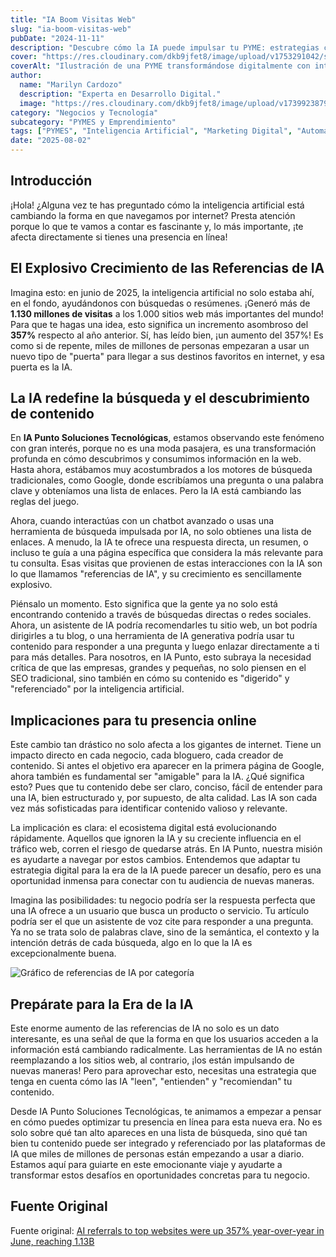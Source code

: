 ```yaml
---
title: "IA Boom Visitas Web"
slug: "ia-boom-visitas-web"
pubDate: "2024-11-11"
description: "Descubre cómo la IA puede impulsar tu PYME: estrategias concretas de marketing, automatización y datos para aumentar ventas."
cover: "https://res.cloudinary.com/dkb9jfet8/image/upload/v1753291042/small-business_kk56r6.jpg"
coverAlt: "Ilustración de una PYME transformándose digitalmente con inteligencia artificial."
author:
  name: "Marilyn Cardozo"
  description: "Experta en Desarrollo Digital."
  image: "https://res.cloudinary.com/dkb9jfet8/image/upload/v1739923879/marilyn_s2mi4a.png"
category: "Negocios y Tecnología"
subcategory: "PYMES y Emprendimiento"
tags: ["PYMES", "Inteligencia Artificial", "Marketing Digital", "Automatización", "Ventas"]
date: "2025-08-02"
---
```

<h2 id="introduccion">Introducción</h2>

¡Hola! ¿Alguna vez te has preguntado cómo la inteligencia artificial está cambiando la forma en que navegamos por internet? Presta atención porque lo que te vamos a contar es fascinante y, lo más importante, ¡te afecta directamente si tienes una presencia en línea!

<h2 id="el-explosivo-crecimiento-de-las-referencias-de-ia">
  El Explosivo Crecimiento de las Referencias de IA
</h2>

Imagina esto: en junio de 2025, la inteligencia artificial no solo estaba ahí, en el fondo, ayudándonos con búsquedas o resúmenes. ¡Generó más de <strong>1.130 millones de visitas</strong> a los 1.000 sitios web más importantes del mundo! Para que te hagas una idea, esto significa un incremento asombroso del <strong>357%</strong> respecto al año anterior. Sí, has leído bien, ¡un aumento del 357%! Es como si de repente, miles de millones de personas empezaran a usar un nuevo tipo de "puerta" para llegar a sus destinos favoritos en internet, y esa puerta es la IA.

<h2 id="la-ia-redefine-la-busqueda-y-el-descubrimiento-de-contenido">
  La IA redefine la búsqueda y el descubrimiento de contenido
</h2>

En <strong>IA Punto Soluciones Tecnológicas</strong>, estamos observando este fenómeno con gran interés, porque no es una moda pasajera, es una transformación profunda en cómo descubrimos y consumimos información en la web. Hasta ahora, estábamos muy acostumbrados a los motores de búsqueda tradicionales, como Google, donde escribíamos una pregunta o una palabra clave y obteníamos una lista de enlaces. Pero la IA está cambiando las reglas del juego.

Ahora, cuando interactúas con un chatbot avanzado o usas una herramienta de búsqueda impulsada por IA, no solo obtienes una lista de enlaces. A menudo, la IA te ofrece una respuesta directa, un resumen, o incluso te guía a una página específica que considera la más relevante para tu consulta. Esas visitas que provienen de estas interacciones con la IA son lo que llamamos "referencias de IA", y su crecimiento es sencillamente explosivo.

Piénsalo un momento. Esto significa que la gente ya no solo está encontrando contenido a través de búsquedas directas o redes sociales. Ahora, un asistente de IA podría recomendarles tu sitio web, un bot podría dirigirles a tu blog, o una herramienta de IA generativa podría usar tu contenido para responder a una pregunta y luego enlazar directamente a ti para más detalles. Para nosotros, en IA Punto, esto subraya la necesidad crítica de que las empresas, grandes y pequeñas, no solo piensen en el SEO tradicional, sino también en cómo su contenido es "digerido" y "referenciado" por la inteligencia artificial.

<h2 id="implicaciones-para-tu-presencia-online">
  Implicaciones para tu presencia online
</h2>

Este cambio tan drástico no solo afecta a los gigantes de internet. Tiene un impacto directo en cada negocio, cada bloguero, cada creador de contenido. Si antes el objetivo era aparecer en la primera página de Google, ahora también es fundamental ser "amigable" para la IA. ¿Qué significa esto? Pues que tu contenido debe ser claro, conciso, fácil de entender para una IA, bien estructurado y, por supuesto, de alta calidad. Las IA son cada vez más sofisticadas para identificar contenido valioso y relevante.

La implicación es clara: el ecosistema digital está evolucionando rápidamente. Aquellos que ignoren la IA y su creciente influencia en el tráfico web, corren el riesgo de quedarse atrás. En IA Punto, nuestra misión es ayudarte a navegar por estos cambios. Entendemos que adaptar tu estrategia digital para la era de la IA puede parecer un desafío, pero es una oportunidad inmensa para conectar con tu audiencia de nuevas maneras.

Imagina las posibilidades: tu negocio podría ser la respuesta perfecta que una IA ofrece a un usuario que busca un producto o servicio. Tu artículo podría ser el que un asistente de voz cite para responder a una pregunta. Ya no se trata solo de palabras clave, sino de la semántica, el contexto y la intención detrás de cada búsqueda, algo en lo que la IA es excepcionalmente buena.

![Gráfico de referencias de IA por categoría](https://techcrunch.com/wp-content/uploads/2024/07/ai-referrals-category.png?w=680)

<h2 id="preparate-para-la-era-de-la-ia">Prepárate para la Era de la IA</h2>

Este enorme aumento de las referencias de IA no solo es un dato interesante, es una señal de que la forma en que los usuarios acceden a la información está cambiando radicalmente. Las herramientas de IA no están reemplazando a los sitios web, al contrario, ¡los están impulsando de nuevas maneras! Pero para aprovechar esto, necesitas una estrategia que tenga en cuenta cómo las IA "leen", "entienden" y "recomiendan" tu contenido.

Desde IA Punto Soluciones Tecnológicas, te animamos a empezar a pensar en cómo puedes optimizar tu presencia en línea para esta nueva era. No es solo sobre qué tan alto apareces en una lista de búsqueda, sino qué tan bien tu contenido puede ser integrado y referenciado por las plataformas de IA que miles de millones de personas están empezando a usar a diario. Estamos aquí para guiarte en este emocionante viaje y ayudarte a transformar estos desafíos en oportunidades concretas para tu negocio.

<h2 id="fuente-original">Fuente Original</h2>

Fuente original: <a href="https://techcrunch.com/2025/07/25/ai-referrals-to-top-websites-were-up-357-year-over-year-in-june-reaching-1-13b/" target="_blank" rel="noopener noreferrer">AI referrals to top websites were up 357% year-over-year in June, reaching 1.13B</a>

